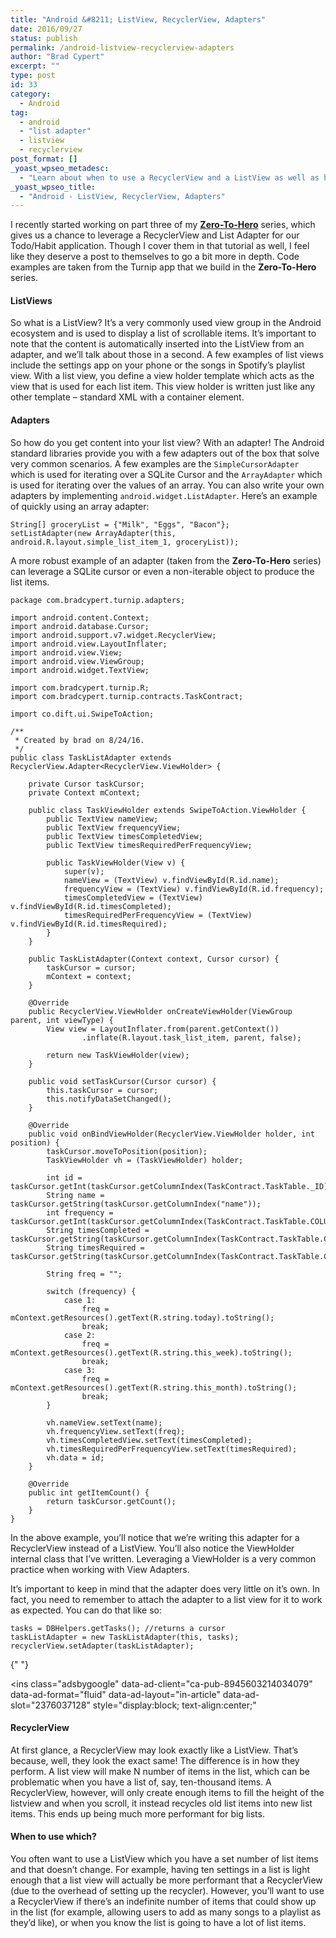 ---
title: "Android &#8211; ListView, RecyclerView, Adapters"
date: 2016/09/27
status: publish
permalink: /android-listview-recyclerview-adapters
author: "Brad Cypert"
excerpt: ""
type: post
id: 33
category:
  - Android
tag:
  - android
  - "list adapter"
  - listview
  - recyclerview
post_format: []
_yoast_wpseo_metadesc:
  - "Learn about when to use a RecyclerView and a ListView as well as how to build an Adapter for each!"
_yoast_wpseo_title:
  - "Android - ListView, RecyclerView, Adapters"
---

I recently started working on part three of my [**Zero-To-Hero**](http://www.bradcypert.com/tag/zero-to-hero/) series, which gives us a chance to leverage a RecyclerView and List Adapter for our Todo/Habit application. Though I cover them in that tutorial as well, I feel like they deserve a post to themselves to go a bit more in depth. Code examples are taken from the Turnip app that we build in the **Zero-To-Hero** series.

#### ListViews

So what is a ListView? It’s a very commonly used view group in the Android ecosystem and is used to display a list of scrollable items. It’s important to note that the content is automatically inserted into the ListView from an adapter, and we’ll talk about those in a second. A few examples of list views include the settings app on your phone or the songs in Spotify’s playlist view. With a list view, you define a view holder template which acts as the view that is used for each list item. This view holder is written just like any other template – standard XML with a container element.

#### Adapters

So how do you get content into your list view? With an adapter! The Android standard libraries provide you with a few adapters out of the box that solve very common scenarios. A few examples are the `SimpleCursorAdapter` which is used for iterating over a SQLite Cursor and the `ArrayAdapter` which is used for iterating over the values of an array. You can also write your own adapters by implementing `android.widget.ListAdapter`. Here’s an example of quickly using an array adapter:

```
String[] groceryList = {"Milk", "Eggs", "Bacon"};
setListAdapter(new ArrayAdapter(this,  android.R.layout.simple_list_item_1, groceryList));

```

A more robust example of an adapter (taken from the **Zero-To-Hero** series) can leverage a SQLite cursor or even a non-iterable object to produce the list items.

```
package com.bradcypert.turnip.adapters;

import android.content.Context;
import android.database.Cursor;
import android.support.v7.widget.RecyclerView;
import android.view.LayoutInflater;
import android.view.View;
import android.view.ViewGroup;
import android.widget.TextView;

import com.bradcypert.turnip.R;
import com.bradcypert.turnip.contracts.TaskContract;

import co.dift.ui.SwipeToAction;

/**
 * Created by brad on 8/24/16.
 */
public class TaskListAdapter extends RecyclerView.Adapter<RecyclerView.ViewHolder> {

    private Cursor taskCursor;
    private Context mContext;

    public class TaskViewHolder extends SwipeToAction.ViewHolder {
        public TextView nameView;
        public TextView frequencyView;
        public TextView timesCompletedView;
        public TextView timesRequiredPerFrequencyView;

        public TaskViewHolder(View v) {
            super(v);
            nameView = (TextView) v.findViewById(R.id.name);
            frequencyView = (TextView) v.findViewById(R.id.frequency);
            timesCompletedView = (TextView) v.findViewById(R.id.timesCompleted);
            timesRequiredPerFrequencyView = (TextView) v.findViewById(R.id.timesRequired);
        }
    }

    public TaskListAdapter(Context context, Cursor cursor) {
        taskCursor = cursor;
        mContext = context;
    }

    @Override
    public RecyclerView.ViewHolder onCreateViewHolder(ViewGroup parent, int viewType) {
        View view = LayoutInflater.from(parent.getContext())
                .inflate(R.layout.task_list_item, parent, false);

        return new TaskViewHolder(view);
    }

    public void setTaskCursor(Cursor cursor) {
        this.taskCursor = cursor;
        this.notifyDataSetChanged();
    }

    @Override
    public void onBindViewHolder(RecyclerView.ViewHolder holder, int position) {
        taskCursor.moveToPosition(position);
        TaskViewHolder vh = (TaskViewHolder) holder;

        int id = taskCursor.getInt(taskCursor.getColumnIndex(TaskContract.TaskTable._ID));
        String name = taskCursor.getString(taskCursor.getColumnIndex("name"));
        int frequency = taskCursor.getInt(taskCursor.getColumnIndex(TaskContract.TaskTable.COLUMN_FREQUENCY));
        String timesCompleted = taskCursor.getString(taskCursor.getColumnIndex(TaskContract.TaskTable.COLUMN_TIMES_COMPLETED_PER));
        String timesRequired = taskCursor.getString(taskCursor.getColumnIndex(TaskContract.TaskTable.COLUMN_TIMES_REQUIRED_PER));

        String freq = "";

        switch (frequency) {
            case 1:
                freq = mContext.getResources().getText(R.string.today).toString();
                break;
            case 2:
                freq = mContext.getResources().getText(R.string.this_week).toString();
                break;
            case 3:
                freq = mContext.getResources().getText(R.string.this_month).toString();
                break;
        }

        vh.nameView.setText(name);
        vh.frequencyView.setText(freq);
        vh.timesCompletedView.setText(timesCompleted);
        vh.timesRequiredPerFrequencyView.setText(timesRequired);
        vh.data = id;
    }

    @Override
    public int getItemCount() {
        return taskCursor.getCount();
    }
}

```

In the above example, you’ll notice that we’re writing this adapter for a RecyclerView instead of a ListView. You’ll also notice the ViewHolder internal class that I’ve written. Leveraging a ViewHolder is a very common practice when working with View Adapters.

It’s important to keep in mind that the adapter does very little on it’s own. In fact, you need to remember to attach the adapter to a list view for it to work as expected. You can do that like so:

```
tasks = DBHelpers.getTasks(); //returns a cursor
taskListAdapter = new TaskListAdapter(this, tasks);
recyclerView.setAdapter(taskListAdapter);

```

<script async="" src="//pagead2.googlesyndication.com/pagead/js/adsbygoogle.js"></script>{" "}

<ins
  class="adsbygoogle"
  data-ad-client="ca-pub-8945603214034079"
  data-ad-format="fluid"
  data-ad-layout="in-article"
  data-ad-slot="2376037128"
  style="display:block; text-align:center;"
></ins>
<script>(adsbygoogle = window.adsbygoogle || []).push({});</script>

#### RecyclerView

At first glance, a RecyclerView may look exactly like a ListView. That’s because, well, they look the exact same! The difference is in how they perform. A list view will make N number of items in the list, which can be problematic when you have a list of, say, ten-thousand items. A RecyclerView, however, will only create enough items to fill the height of the listview and when you scroll, it instead recycles old list items into new list items. This ends up being much more performant for big lists.

#### When to use which?

You often want to use a ListView which you have a set number of list items and that doesn’t change. For example, having ten settings in a list is light enough that a list view will actually be more performant that a RecyclerView (due to the overhead of setting up the recycler). However, you’ll want to use a RecyclerView if there’s an indefinite number of items that could show up in the list (for example, allowing users to add as many songs to a playlist as they’d like), or when you know the list is going to have a lot of list items.
